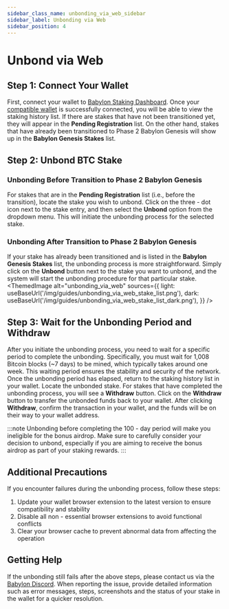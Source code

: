 ```yaml
---
sidebar_class_name: unbonding_via_web_sidebar
sidebar_label: Unbonding via Web
sidebar_position: 4
---
```


# Unbond via Web

## Step 1: Connect Your Wallet
First, connect your wallet to [Babylon Staking Dashboard](https://btcstaking.babylonlabs.io/). Once your [compatible wallet](/stakers/btc_stakers/native_staking/web_staking/#compatible-wallets) is successfully connected, you will be able to view the staking history list. If there are stakes that have not been transitioned yet, they will appear in the **Pending Registration** list. On the other hand, stakes that have already been transitioned to Phase 2 Babylon Genesis will show up in the **Babylon Genesis Stakes** list.

## Step 2: Unbond BTC Stake
### Unbonding Before Transition to Phase 2 Babylon Genesis
For stakes that are in the **Pending Registration** list (i.e., before the transition), locate the stake you wish to unbond. Click on the three - dot icon next to the stake entry, and then select the **Unbond** option from the dropdown menu. This will initiate the unbonding process for the selected stake.

### Unbonding After Transition to Phase 2 Babylon Genesis
If your stake has already been transitioned and is listed in the **Babylon Genesis Stakes** list, the unbonding process is more straightforward. Simply click on the **Unbond** button next to the stake you want to unbond, and the system will start the unbonding procedure for that particular stake.
<ThemedImage
  alt="unbonding_via_web"
  sources={{
    light: useBaseUrl('/img/guides/unbonding_via_web_stake_list.png'),
    dark: useBaseUrl('/img/guides/unbonding_via_web_stake_list_dark.png'),
  }}
/>

## Step 3: Wait for the Unbonding Period and Withdraw
After you initiate the unbonding process, you need to wait for a specific period to complete the unbonding. Specifically, you must wait for 1,008 Bitcoin blocks (~7 days) to be mined, which typically takes around one week. This waiting period ensures the stability and security of the network.
Once the unbonding period has elapsed, return to the staking history list in your wallet. Locate the unbonded stake. For stakes that have completed the unbonding process, you will see a **Withdraw** button. Click on the **Withdraw** button to transfer the unbonded funds back to your wallet. After clicking **Withdraw**, confirm the transaction in your wallet, and the funds will be on their way to your wallet address.

:::note
Unbonding before completing the 100 - day period will make you ineligible for the bonus airdrop. Make sure to carefully consider your decision to unbond, especially if you are aiming to receive the bonus airdrop as part of your staking rewards.
:::

## Additional Precautions
If you encounter failures during the unbonding process, follow these steps:

1. Update your wallet browser extension to the latest version to ensure compatibility and stability
2. Disable all non - essential browser extensions to avoid functional conflicts
3. Clear your browser cache to prevent abnormal data from affecting the operation

## Getting Help

If the unbonding still fails after the above steps, please contact us via the [Babylon Discord](https://discord.com/channels/1046686458070700112/1257918935848849460). When reporting the issue, provide detailed information such as error messages, steps, screenshots and the status of your stake in the wallet for a quicker resolution.